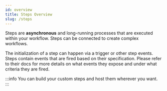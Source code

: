 ```yaml
---
id: overview
title: Steps Overview
slug: /steps
---
```


Steps are **asynchronous** and long-running processes that are executed within your workflow. Steps can be connected to create complex workflows.

The initialization of a step can happen via a trigger or other step events.
Steps contain events that are fired based on their specification. Please refer to their docs for more details on what events they expose and under what criteria they are fired.

:::info
You can build your custom steps and host them wherever you want.
:::
